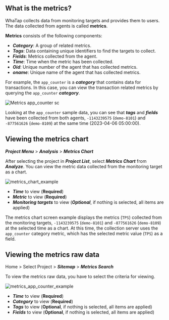 ## What is the metrics?

WhaTap collects data from monitoring targets and provides them to users. The data collected from agents is called **metrics**. 

<div style={{textAlign: 'center'}}>

<ImgLang img='metrics-overview.png' desc='Metrics overview' />

</div>

**Metrics** consists of the following components:

-   **_Category_**: A group of related metrics.
-   **_Tags_**: Data containing unique identifiers to find the targets to collect.
-   **_Fields_**: Metrics collected from the agent.
-   **_Time_**: Time when the metric has been collected.
-   **_Oid_**: Unique number of the agent that has collected metrics.
-   **_oname_**: Unique name of the agent that has collected metrics.

For example, the `app_counter` is a **_category_** that contains data for transactions. In this case, you can view the transaction related metrics by querying the `app_counter` **_category_**.

<!-- ![metrics_app_counter_example](https://img.whatap.io/media/images/metrics_app_counter_example.png) -->

![Metrics app_counter sc](/img/metrics-raw-data-table-java.png)

Looking at the `app_counter` sample data, you can see that **_tags_** and **_fields_** have been collected from both agents, `-1143239575` (`demo-8101`) and `-877561626` (`demo-8109`) at the same time (2023-04-06 05:00:00).

## Viewing the metrics chart

**_Project Menu_** > **_Analysis_** > **_Metrics Chart_**

<!-- 와탭 에이전트 설치를 완료했다면 [와탭 모니터링 서비스](https://service.whatap.io/account/login)에 로그인하세요. 초기 화면은 ***프로젝트 목록***입니다. ***프로젝트 목록***에서 에이전트를 설치한 애플리케이션 서버를 확인할 수 있습니다. 에이전트를 설치한 하나의 애플리케이션 서버는 프로젝트이며, 모니터링 단위입니다. -->

After selecting the project in **_Project List_**, select **_Metrics Chart_** from **_Analyze_**. You can view the metric data collected from the monitoring target as a chart.

<!-- 모니터링 대상으로부터 수집된 **메트릭스**들은 차트로 표현될 수 있습니다. -->

<!-- ![metrics_chart_example](https://img.whatap.io/media/images/metrics_chart_example.png) -->

![metrics_chart_example](/img/metrics-chart-java.png)

-   **_Time_** to view (**Required**)
-   **_Metric_** to view (**Required**)
-   **_Monitoring targets_** to view (**_Optional_**, if nothing is selected, all items are applied)

The metrics chart screen example displays the metrics (`TPS`) collected from the monitoring targets, `-1143239575` (`demo-8101`) and `-877561626` (`demo-8109`) at the selected time as a chart. At this time, the collection server uses the `app_counter` category metric, which has the selected metric value (`TPS`) as a field.

<!-- 

지표 값을 필드로 가지는 카테고리의 메트릭스가 사용됩니다.

-->

## Viewing the metrics raw data

Home > Select Project > **_Sitemap_** > **_Metrics Search_**

To view the metrics raw data, you have to select the criteria for viewing. 

<!-- ![metrics_app_counter_example_2](https://img.whatap.io/media/images/metrics_app_counter_example_2.png) -->

![metrics_app_counter_example](/img/metrics-raw-data-java.png)

-   **_Time_** to view (**Required**)
-   **_Category_** to view (**Required**)
-   **_Tags_** to view (**Optional**, if nothing is selected, all items are applied)
-   **_Fields_** to view (**Optional**, if nothing is selected, all items are applied)
